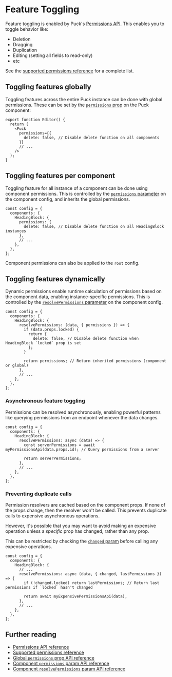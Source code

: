 # Feature Toggling

Feature toggling is enabled by Puck's [Permissions API](/docs/api-reference/permissions). This enables you to toggle behavior like:

- Deletion
- Dragging
- Duplication
- Editing (setting all fields to read-only)
- etc

See the [supported permissions reference](/docs/api-reference/permissions#supported-permissions) for a complete list.

## Toggling features globally

Toggling features across the entire Puck instance can be done with global permissions. These can be set by the [`permissions` prop](/docs/api-reference/components/puck#permissions) on the Puck component:

```tsx showLineNumbers copy {4-6}
export function Editor() {
  return (
    <Puck
      permissions={{
        delete: false, // Disable delete function on all components
      }}
      // ...
    />
  );
}
```

## Toggling features per component

Toggling feature for all instance of a component can be done using component permissions. This is controlled by the [`permissions` parameter](/docs/api-reference/configuration/component-config#permissions) on the component config, and inherits the global permissions.

```tsx showLineNumbers copy {4-6}
const config = {
  components: {
    HeadingBlock: {
      permissions: {
        delete: false, // Disable delete function on all HeadingBlock instances
      },
      // ...
    },
  },
};
```

Component permissions can also be applied to the `root` config.

## Toggling features dynamically

Dynamic permissions enable runtime calculation of permissions based on the component data, enabling instance-specific permissions. This is controlled by the [`resolvePermissions` parameter](/docs/api-reference/configuration/component-config#resolvepermissionsdata-params) on the component config.

```tsx showLineNumbers copy {4-12}
const config = {
  components: {
    HeadingBlock: {
      resolvePermissions: (data, { permissions }) => {
        if (data.props.locked) {
          return {
            delete: false, // Disable delete function when HeadingBlock `locked` prop is set
          };
        }

        return permissions; // Return inherited permissions (component or global)
      },
      // ...
    },
  },
};
```

### Asynchronous feature toggling

Permissions can be resolved asynchronously, enabling powerful patterns like querying permissions from an endpoint whenever the data changes.

```tsx showLineNumbers copy {4-8}
const config = {
  components: {
    HeadingBlock: {
      resolvePermissions: async (data) => {
        const serverPermissions = await myPermissionsApi(data.props.id); // Query permissions from a server

        return serverPermissions;
      },
      // ...
    },
  },
};
```

### Preventing duplicate calls

Permission resolvers are cached based on the component props. If none of the props change, then the resolver won't be called. This prevents duplicate calls to expensive asynchronous operations.

However, it's possible that you may want to avoid making an expensive operation unless a _specific_ prop has changed, rather than any prop.

This can be restricted by checking the [`changed` param](/docs/api-reference/configuration/component-config#paramschanged-2) before calling any expensive operations.

```tsx showLineNumbers copy {6}
const config = {
  components: {
    HeadingBlock: {
      // ...
      resolvePermissions: async (data, { changed, lastPermissions }) => {
        if (!changed.locked) return lastPermissions; // Return last permissions if `locked` hasn't changed

        return await myExpensivePermissionsApi(data),
      },
      // ...
    },
  },
};
```

## Further reading

- [Permissions API reference](/docs/api-reference/permissions)
- [Supported permissions reference](/docs/api-reference/permissions#supported-permissions)
- [Global `permissions` prop API reference](/docs/api-reference/components/puck#permissions)
- [Component `permissions` param API reference](/docs/api-reference/configuration/component-config#permissions)
- [Component `resolvePermissions` param API reference](/docs/api-reference/configuration/component-config#resolvepermissionsdata-params)
